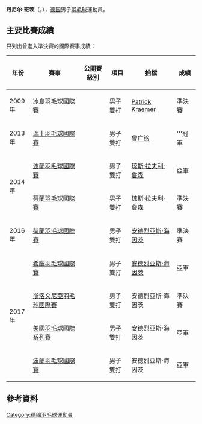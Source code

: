 {{noteTA|G1=Badminton}}
{{Infobox 羽球選手
| playername              = 丹尼尔·班茨<br/>{{lang|de|Daniel Benz}}
| image                   = 
| size                    = 
| caption                 = 
| birth_name              = 
| date_of_birth           = {{birth_date_and_age|1987|8|8}}
| place_of_birth          = 
| height                  = 
| weight                  = 
| event                   = 男子單打、男子雙打、混合雙打
| country                 = {{GER}}
| years_active            = 
| handedness              = 
| coach                   = 
| highest_ranking         = 第61位（男雙）
| date_of_highest_ranking = 2009年10月22日<ref name="highest-ranking">[http://bwfcontent.tournamentsoftware.com/ranking/player.aspx?id=8480&player=289103 BWF World Ranking - Ranking of Daniel BENZ (53949)]{{en}}</ref>
| current_ranking         = 第251位（男單）<br/>第134位（男雙-[[琼斯·拉夫利·詹森|詹森]]）<br/>第241位（男雙-[[曾广铭|曾广铭]]）<br/>第591位（混雙-[[拉腊·克普莱因|克普莱因]]）<br/>第722位（混雙-[[安妮卡·霍尔巴赫|霍尔巴赫]]）
| date_of_current_ranking = 2015年2月26日<ref>[http://bwfcontent.tournamentsoftware.com/ranking/category.aspx?id=8480&category=472 BWF World Ranking - BWF世界排名榜 (2/26/2015) - Men's singles] {{Wayback|url=http://bwfcontent.tournamentsoftware.com/ranking/category.aspx?id=8480&category=472 |date=20181002005724 }}{{en}}</ref><ref>[http://bwfcontent.tournamentsoftware.com/ranking/category.aspx?id=8480&category=474 BWF World Ranking - BWF世界排名榜 (2/26/2015) - Men's doubles] {{Wayback|url=http://bwfcontent.tournamentsoftware.com/ranking/category.aspx?id=8480&category=474 |date=20181002012205 }}{{en}}</ref><ref>[http://bwfcontent.tournamentsoftware.com/ranking/category.aspx?id=8480&category=476 BWF World Ranking - BWF世界排名榜 (2/26/2015) - Mixed doubles] {{Wayback|url=http://bwfcontent.tournamentsoftware.com/ranking/category.aspx?id=8480&category=476 |date=20181002013545 }}{{en}}</ref>
| played                  = 34勝–51負（男單）<br/>51勝–55負（男雙）<br/>1勝–6負（混雙）
| titles                  = 
| bwf_profile             = B16DEBE6-0D27-4C89-96AD-D46A16FF6332
| bwf_id                  = 53949
| updated                 = 2015年3月4日
}}
{{MedalTableTop}}
{{MedalSport | 男子[[羽毛球|羽毛球]]}}
{{MedalCountry | {{GER}}}}
{{MedalBottom}}
'''丹尼尔·班茨'''（{{lang-de|'''Daniel Benz'''}}，{{bd|1987年|8月8日|}}），[[德国|德国]]男子[[羽毛球|羽毛球]]運動員。

==主要比賽成績==
只列出曾進入準決賽的國際賽事成績：
{| class=wikitable style="text-align:center; font-size:small;" 
!width="50"|年份
!width="180"|賽事
!width="80"|公開賽級別
!width="60"|項目
!width="130"|拍檔
!width="50"|成績
|-
!rowspan="1"|2009年
|[[2009年冰島羽毛球國際賽|冰島羽毛球國際賽]]
|{{BWFIS}}
|男子雙打
|[[Patrick_Kraemer|Patrick Kraemer]]
|bgcolor="#b8860b"|準決賽
|-
!rowspan="1"|2013年
|[[2013年瑞士羽毛球國際賽|瑞士羽毛球國際賽]]
|{{BWFIC}}
|男子雙打
|{{flagicon|MAS}} [[曾广铭|曾广铭]]
|bgcolor="gold"|'''冠軍
|-
!rowspan="2"|2014年
|[[2014年波蘭羽毛球國際賽|波蘭羽毛球國際賽]]
|{{BWFIS}}
|男子雙打
|[[琼斯·拉夫利·詹森|琼斯·拉夫利·詹森]]
|bgcolor="silver"|亞軍
|-
|[[2014年芬蘭羽毛球國際賽|芬蘭羽毛球國際賽]]
|{{BWFIS}}
|男子雙打
|琼斯·拉夫利·詹森
|bgcolor="#b8860b"|準決賽
|-
!rowspan="1"|2016年
|[[2016年荷蘭羽毛球國際賽|荷蘭羽毛球國際賽]]
|{{BWFIS}}
|男子雙打
|[[安德烈亚斯·海因茨|安德烈亚斯·海因茨]]
|bgcolor="#b8860b"|準決賽
|-
!rowspan="4"|2017年
|[[2017年希臘羽毛球國際賽|希臘羽毛球國際賽]]
|{{BWFFS}}
|男子雙打
|[[安德烈亚斯·海因茨|安德烈亚斯·海因茨]]
|bgcolor="silver"|亞軍
|-
|[[2017年斯洛文尼亞羽毛球國際賽|斯洛文尼亞羽毛球國際賽]]
|{{BWFIS}}
|男子雙打
|安德烈亚斯·海因茨
|bgcolor="#b8860b"|準決賽
|-
|[[2017年美國羽毛球國際系列賽|美國羽毛球國際系列賽]]
|{{BWFIS}}
|男子雙打
|安德烈亚斯·海因茨
|bgcolor="silver"|亞軍
|-
|[[2017年波蘭羽毛球國際賽|波蘭羽毛球國際賽]]
|{{BWFIS}}
|男子雙打
|安德烈亚斯·海因茨
|bgcolor="silver"|亞軍
|}
{{BWF賽事級別索引}}

==參考資料==
{{Reflist}}

{{DEFAULTSORT:Benz, Daniel}}
[[Category:德國羽毛球運動員|Category:德國羽毛球運動員]]